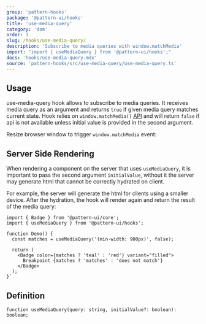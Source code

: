 ```yaml
---
group: 'pattern-hooks'
package: '@pattern-ui/hooks'
title: 'use-media-query'
category: 'dom'
order: 1
slug: /hooks/use-media-query/
description: 'Subscribe to media queries with window.matchMedia'
import: "import { useMediaQuery } from '@pattern-ui/hooks';"
docs: 'hooks/use-media-query.mdx'
source: 'pattern-hooks/src/use-media-query/use-media-query.ts'
---
```



## Usage

use-media-query hook allows to subscribe to media queries.
It receives media query as an argument and returns `true` if given media query matches current state.
Hook relies on `window.matchMedia()` [API](https://developer.mozilla.org/en-US/docs/Web/API/Window/matchMedia)
and will return `false` if api is not available unless initial value is provided in the second argument.

Resize browser window to trigger `window.matchMedia` event:

<Demo data={HooksDemos.useMediaQueryDemo} />

## Server Side Rendering

When rendering a component on the server that uses `useMediaQuery`, it is important to pass the second argument `initialValue`,
without it the server may generate html that cannot be correctly hydrated on client.

For example, the server will generate the html for clients using a smaller device.
After the hydration, the hook will render again and return the result of the media query:

```tsx
import { Badge } from '@pattern-ui/core';
import { useMediaQuery } from '@pattern-ui/hooks';

function Demo() {
  const matches = useMediaQuery('(min-width: 900px)', false);

  return (
    <Badge color={matches ? 'teal' : 'red'} variant="filled">
      Breakpoint {matches ? 'matches' : 'does not match'}
    </Badge>
  );
}`
```

## Definition

```tsx
function useMediaQuery(query: string, initialValue?: boolean): boolean;
```
